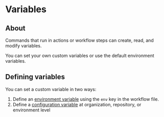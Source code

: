 # Variables

## About

Commands that run in actions or workflow steps can create, read, and modify variables.

You can set your own custom variables or use the default environment variables.


## Defining variables

You can set a custom variable in two ways:
1. Define an [environment variable](https://docs.github.com/en/actions/how-tos/write-workflows/choose-what-workflows-do/use-variables#defining-environment-variables-for-a-single-workflow) using the `env` key in the workflow file.
2. Define a [configuration variable](https://docs.github.com/en/actions/how-tos/write-workflows/choose-what-workflows-do/use-variables#defining-configuration-variables-for-multiple-workflows) at organization, repository, or environment level
